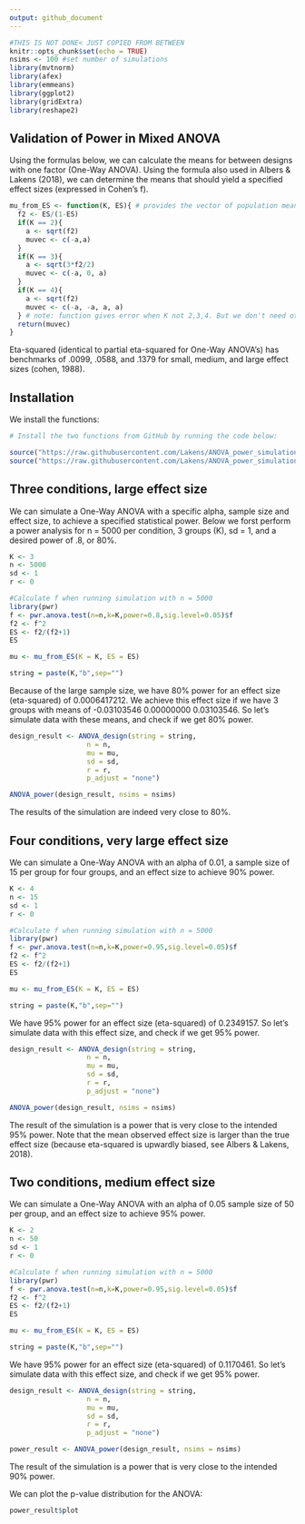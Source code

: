 ```yaml
---
output: github_document
---
```


```r
#THIS IS NOT DONE< JUST COPIED FROM BETWEEN
knitr::opts_chunk$set(echo = TRUE)
nsims <- 100 #set number of simulations
library(mvtnorm)
library(afex)
library(emmeans)
library(ggplot2)
library(gridExtra)
library(reshape2)

```

## Validation of Power in Mixed ANOVA

Using the formulas below, we can calculate the means for between designs with one factor (One-Way ANOVA). Using the formula also used in Albers & Lakens (2018), we can determine the means that should yield a specified effect sizes (expressed in Cohen's f).

```r
mu_from_ES <- function(K, ES){ # provides the vector of population means for a given population ES and nr of groups
  f2 <- ES/(1-ES)
  if(K == 2){
    a <- sqrt(f2)
    muvec <- c(-a,a)
  }
  if(K == 3){
    a <- sqrt(3*f2/2)
    muvec <- c(-a, 0, a)
  }
  if(K == 4){
    a <- sqrt(f2)
    muvec <- c(-a, -a, a, a)
  } # note: function gives error when K not 2,3,4. But we don't need other K.
  return(muvec)
}

```

Eta-squared (identical to partial eta-squared for One-Way ANOVA's) has benchmarks of .0099, .0588, and .1379 for small, medium, and large effect sizes (cohen, 1988). 

## Installation

We install the functions:

```r
# Install the two functions from GitHub by running the code below:

source("https://raw.githubusercontent.com/Lakens/ANOVA_power_simulation/master/ANOVA_design.R")
source("https://raw.githubusercontent.com/Lakens/ANOVA_power_simulation/master/ANOVA_power.R")
```

## Three conditions, large effect size

We can simulate a One-Way ANOVA with a specific alpha, sample size and effect size, to achieve a specified statistical power. Below we forst perform a power analysis for n = 5000 per condition, 3 groups (K), sd = 1, and a desired power of .8, or 80%. 

```r
K <- 3
n <- 5000
sd <- 1
r <- 0

#Calculate f when running simulation with n = 5000
library(pwr)
f <- pwr.anova.test(n=n,k=K,power=0.8,sig.level=0.05)$f
f2 <- f^2
ES <- f2/(f2+1)
ES

mu <- mu_from_ES(K = K, ES = ES)

string = paste(K,"b",sep="")
```
Because of the large sample size, we have 80% power for an effect size (eta-squared) of 0.0006417212. We achieve this effect size if we have 3 groups with means of -0.03103546  0.00000000  0.03103546. So let's simulate data with these means, and check if we get 80% power. 

```r
design_result <- ANOVA_design(string = string,
                   n = n, 
                   mu = mu, 
                   sd = sd, 
                   r = r, 
                   p_adjust = "none")

ANOVA_power(design_result, nsims = nsims)

```

The results of the simulation are indeed very close to 80%. 

## Four conditions, very large effect size

We can simulate a One-Way ANOVA with an alpha of 0.01, a sample size of 15 per group for four groups, and an effect size to achieve 90% power. 

```r
K <- 4
n <- 15
sd <- 1
r <- 0

#Calculate f when running simulation with n = 5000
library(pwr)
f <- pwr.anova.test(n=n,k=K,power=0.95,sig.level=0.05)$f
f2 <- f^2
ES <- f2/(f2+1)
ES

mu <- mu_from_ES(K = K, ES = ES)

string = paste(K,"b",sep="")
```
We have 95% power for an effect size (eta-squared) of 0.2349157. So let's simulate data with this effect size, and check if we get 95% power. 

```r
design_result <- ANOVA_design(string = string,
                   n = n, 
                   mu = mu, 
                   sd = sd, 
                   r = r, 
                   p_adjust = "none")

ANOVA_power(design_result, nsims = nsims)

```

The result of the simulation is a power that is very close to the intended 95% power. Note that the mean observed effect size is larger than the true effect size (because eta-squared is upwardly biased, see Albers & Lakens, 2018). 

## Two conditions, medium effect size

We can simulate a One-Way ANOVA with an alpha of 0.05 sample size of 50 per group, and an effect size to achieve 95% power. 

```r
K <- 2
n <- 50
sd <- 1
r <- 0

#Calculate f when running simulation with n = 5000
library(pwr)
f <- pwr.anova.test(n=n,k=K,power=0.95,sig.level=0.05)$f
f2 <- f^2
ES <- f2/(f2+1)
ES

mu <- mu_from_ES(K = K, ES = ES)

string = paste(K,"b",sep="")
```
We have 95% power for an effect size (eta-squared) of 0.1170461. So let's simulate data with this effect size, and check if we get 95% power. 

```r
design_result <- ANOVA_design(string = string,
                   n = n, 
                   mu = mu, 
                   sd = sd, 
                   r = r, 
                   p_adjust = "none")

power_result <- ANOVA_power(design_result, nsims = nsims)
```

The result of the simulation is a power that is very close to the intended 90% power.

We can plot the p-value distribution for the ANOVA:

```r
power_result$plot
```

